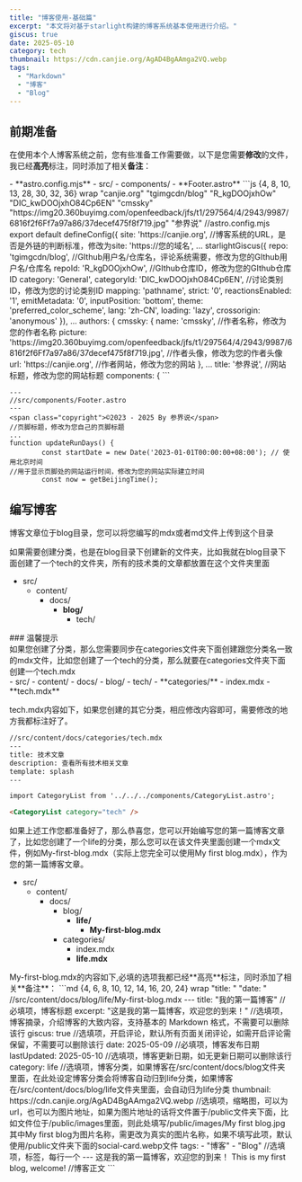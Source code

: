 ```yaml
---
title: "博客使用-基础篇"
excerpt: "本文将对基于starlight构建的博客系统基本使用进行介绍。"
giscus: true
date: 2025-05-10
category: tech
thumbnail: https://cdn.canjie.org/AgAD4BgAAmga2VQ.webp
tags:
  - "Markdown"
  - "博客"
  - "Blog"
---
```



## 前期准备
在使用本个人博客系统之前，您有些准备工作需要做，以下是您需要**修改**的文件，我已经**高亮**标注，同时添加了相关**备注**：

<FileTree>
- **astro.config.mjs**
- src/
  - components/
    - **Footer.astro**
</FileTree>

<Tabs>
<TabItem label="astro.config.mjs">
```js {4, 8, 10, 13, 28, 30, 32, 36} wrap "canjie.org" "tgimgcdn/blog" "R_kgDOOjxhOw" "DIC_kwDOOjxhO84Cp6EN" "cmssky" "https://img20.360buyimg.com/openfeedback/jfs/t1/297564/4/2943/9987/6816f2f6Ff7a97a86/37decef475f8f719.jpg" "参界说" 
//astro.config.mjs 
export default defineConfig({
	site: 'https://canjie.org',
//博客系统的URL，是否是外链的判断标准，修改为site: 'https://您的域名',
...
starlightGiscus({
					repo: 'tgimgcdn/blog',
//GIthub用户名/仓库名，评论系统需要，修改为您的GIthub用户名/仓库名
					repoId: 'R_kgDOOjxhOw',
//GIthub仓库ID，修改为您的GIthub仓库ID
					category: 'General',
					categoryId: 'DIC_kwDOOjxhO84Cp6EN',
//讨论类别ID，修改为您的讨论类别ID
					mapping: 'pathname',
					strict: '0',
					reactionsEnabled: '1',
					emitMetadata: '0',
					inputPosition: 'bottom',
					theme: 'preferred_color_scheme',
					lang: 'zh-CN',
					loading: 'lazy',
					crossorigin: 'anonymous'
				}),
...
authors: {
						cmssky: {
							name: 'cmssky',
//作者名称，修改为您的作者名称
							picture: 'https://img20.360buyimg.com/openfeedback/jfs/t1/297564/4/2943/9987/6816f2f6Ff7a97a86/37decef475f8f719.jpg',
//作者头像，修改为您的作者头像
							url: 'https://canjie.org',
//作者网站，修改为您的网站
						},
...
title: '参界说',
//网站标题，修改为您的网站标题
			components: {
```
</TabItem>

<TabItem label="Footer.astro">

```astro {5, 9} wrap "参界说" "2023-01-01"
---
//src/components/Footer.astro
---
<span class="copyright">©2023 - 2025 By 参界说</span>
//页脚标题，修改为您自己的页脚标题
...
function updateRunDays() {
        const startDate = new Date('2023-01-01T00:00:00+08:00'); // 使用北京时间
//用于显示页脚处的网站运行时间，修改为您的网站实际建立时间
        const now = getBeijingTime();
```
</TabItem>
</Tabs>



## 编写博客
博客文章位于blog目录，您可以将您编写的mdx或者md文件上传到这个目录

如果需要创建分类，也是在blog目录下创建新的文件夹，比如我就在blog目录下面创建了一个tech的文件夹，所有的技术类的文章都放置在这个文件夹里面
<FileTree>
- src/
  - content/
    - docs/
      - **blog/**
        - tech/
</FileTree>
### 温馨提示
<Aside type="tip">如果您创建了分类，那么您需要同步在categories文件夹下面创建跟您分类名一致的mdx文件，比如您创建了一个tech的分类，那么就要在categories文件夹下面创建一个tech.mdx</Aside>
<FileTree>
- src/
  - content/
    - docs/
      - blog/
        - tech/
      - **categories/**
        - index.mdx
        - **tech.mdx**
</FileTree>

tech.mdx内容如下，如果您创建的其它分类，相应修改内容即可，需要修改的地方我都标注好了。
```md "技术" "tech"
//src/content/docs/categories/tech.mdx
---
title: 技术文章
description: 查看所有技术相关文章
template: splash
---

import CategoryList from '../../../components/CategoryList.astro';

<CategoryList category="tech" /> 
```
如果上述工作您都准备好了，那么恭喜您，您可以开始编写您的第一篇博客文章了，比如您创建了一个life的分类，那么您可以在该文件夹里面创建一个mdx文件，例如My-first-blog.mdx（实际上您完全可以使用My first blog.mdx），作为您的第一篇博客文章。
<FileTree>
- src/
  - content/
    - docs/
      - blog/
        - **life/**
          - **My-first-blog.mdx**
      - categories/
        - index.mdx
        - **life.mdx**
</FileTree>
My-first-blog.mdx的内容如下,必填的选项我都已经**高亮**标注，同时添加了相关**备注**：
```md {4, 6, 8, 10, 12, 14, 16, 20, 24} wrap "title: " "date: "
//src/content/docs/blog/life/My-first-blog.mdx
---
title: "我的第一篇博客"                                       
//必填项，博客标题
excerpt: "这是我的第一篇博客，欢迎您的到来！"                   
//选填项，博客摘录，介绍博客的大致内容，支持基本的 Markdown 格式，不需要可以删除该行
giscus: true                                                 
//选填项，开启评论，默认所有页面关闭评论，如需开启评论需保留，不需要可以删除该行
date: 2025-05-09                                             
//必填项，博客发布日期
lastUpdated: 2025-05-10                                      
//选填项，博客更新日期，如无更新日期可以删除该行
category: life                                               
//选填项，博客分类，如果博客在/src/content/docs/blog文件夹里面，在此处设定博客分类会将博客自动归到life分类，如果博客在/src/content/docs/blog/life文件夹里面，会自动归为life分类
thumbnail: https://cdn.canjie.org/AgAD4BgAAmga2VQ.webp       
//选填项，缩略图，可以为url，也可以为图片地址，如果为图片地址的话将文件置于/public文件夹下面，比如文件位于/public/images里面，则此处填写/public/images/My first blog.jpg 其中My first blog为图片名称，需更改为真实的图片名称，如果不填写此项，默认使用/public文件夹下面的social-card.webp文件
tags:                                                        
  - "博客"
  - "Blog"
//选填项，标签，每行一个
---
这是我的第一篇博客，欢迎您的到来！                              
This is my first blog, welcome!
//博客正文
```


